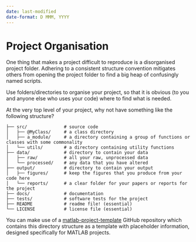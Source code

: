```yaml
---
date: last-modified
date-format: D MMM, YYYY
---
```


# Project Organisation

One thing that makes a project difficult to reproduce is a disorganised project folder. Adhering to a consistent structure convention mitigates others from opening the project folder to find a big heap of confusingly named scripts.

Use folders/directories to organise your project, so that it is obvious (to you and anyone else who uses your code) where to find what is needed.

At the very top level of your project, why not have something like the following structure?

```
├── src/              # source code
│   ├── @MyClass/     # a class directory
│   ├── a_module/     # a directory containing a group of functions or classes with some commonality
│   └── utils/        # a directory containing utility functions
├── data/             # directory to contain your data
│   ├── raw/          # all your raw, unprocessed data
│   └── processed/    # any data that you have altered
├── output/           # directory to contain your output
│   ├── figures/      # keep the figures that you produce from your code here
│   └── reports/      # a clear folder for your papers or reports for the project
├── docs/             # documentation
├── tests/            # software tests for the project
├── README            # readme file! (essential)
└── LICENSE           # license file (essential)
```

You can make use of a [matlab-project-template](https://github.com/reproducibleMATLAB/matlab-project-template) GitHub repository which contains this directory structure as a template with placeholder information, designed specifically for MATLAB projects.
